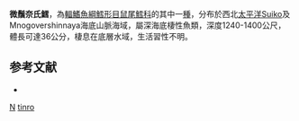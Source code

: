 {{Speciesbox
| taxon = Nezumia tinro
| status = NE
| status_system = iucn3.1
| trend = unknow
| binomial_authority = [[Sazonov|Sazonov]], 1985
| synonyms = 
}}
'''微鬚奈氏鱈'''，為[[輻鰭魚綱|輻鰭魚綱]][[鱈形目|鱈形目]][[鼠尾鱈科|鼠尾鱈科]]的其中一[[種|種]]，分布於西北[[太平洋|太平洋]]Suiko及Mnogovershinnaya海底山脈海域，屬深海底棲性魚類，深度1240-1400公尺，體長可達36公分，棲息在底層水域，生活習性不明。

==参考文献==
*{{FishBase_species|genus=Nezumia|species=tinro|year=2016|month=1}}

{{taxonbar}}
[[Category:1985年描述的鱼类|N]]
[[Category:奈氏鱈屬|tinro]]